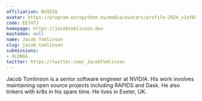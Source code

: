 ```yaml
---
affiliation: NVIDIA
avatar: https://program.europython.eu/media/avatars/profile-2024_x1uY6kh.png
code: EE7H7J
homepage: https://jacobtomlinson.dev
mastodon: null
name: Jacob Tomlinson
slug: jacob-tomlinson
submissions:
- XLXNGG
twitter: https://twitter.com/_JacobTomlinson
---
```


Jacob Tomlinson is a senior software engineer at NVIDIA. His work involves maintaining open source projects including RAPIDS and Dask. He also tinkers with kr8s in his spare time. He lives in Exeter, UK.
